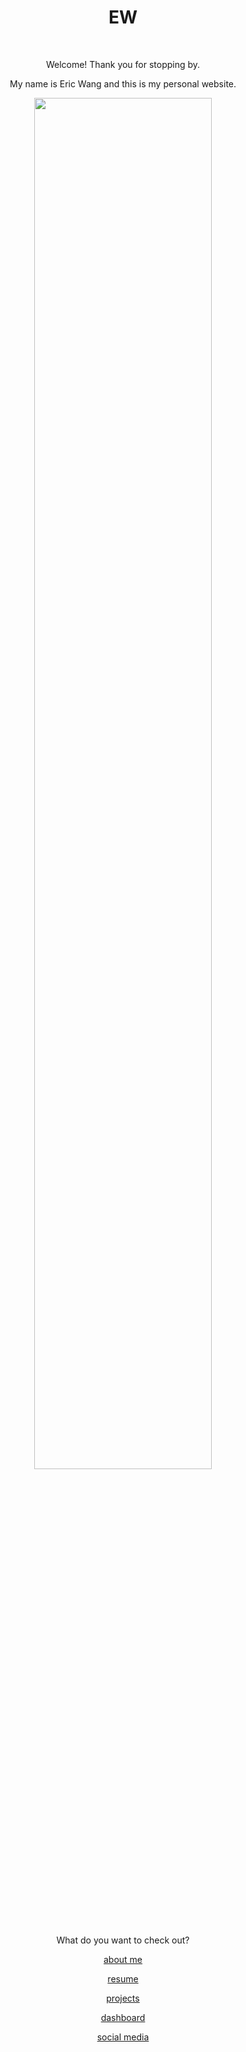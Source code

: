 

<center> <h1>EW</h1> </center>

<br>
<center>

Welcome! Thank you for stopping by.

My name is Eric Wang and this is my personal website.

<img src="images/pfp.jpeg" style="width:75%">


What do you want to check out?

[about me](about.html)

[resume](resume.html)

[projects](plotly.html)

[dashboard](dashboard.html)

[social media](connect.html)